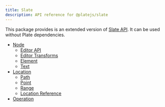 ```yaml
---
title: Slate
description: API reference for @platejs/slate
---
```


This package provides is an extended version of [Slate API](https://docs.slatejs.org/api/transforms). It can be used without Plate dependencies.

- [Node](/docs/api/slate/node)
  - [Editor API](/docs/api/slate/editor-api)
  - [Editor Transforms](/docs/api/slate/editor-api)
  - [Element](/docs/api/slate/element)
  - [Text](/docs/api/slate/text)
- [Location](/docs/api/slate/location)
  - [Path](/docs/api/slate/path)
  - [Point](/docs/api/slate/point)
  - [Range](/docs/api/slate/range)
  - [Location Reference](/docs/api/slate/location-ref)
- [Operation](/docs/api/slate/operation)
